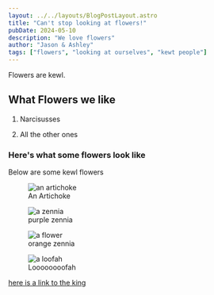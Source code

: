 ```yaml
---
layout: ../../layouts/BlogPostLayout.astro
title: "Can't stop looking at flowers!"
pubDate: 2024-05-10
description: "We love flowers"
author: "Jason & Ashley"
tags: ["flowers", "looking at ourselves", "kewt people"]
---
```



Flowers are kewl.

## What Flowers we like

1. Narcisusses

2. All the other ones

### Here's what some flowers look like

Below are some kewl flowers

<figure>
  <img src={artichoke.src} alt="an artichoke" />
  <figcaption>An Artichoke</figcaption>
</figure>
<figure>
  <img src={flower.src} alt="a zennia" />
  <figcaption>purple zennia</figcaption>
</figure>
<figure>
  <img src={ugh.src} alt="a flower" />
  <figcaption>orange zennia</figcaption>
</figure>
<figure>
  <img src={foo.src} alt="a loofah" />
  <figcaption>Loooooooofah</figcaption>
</figure>

[here is a link to the king](https://en.wikipedia.org/wiki/Monty_Don)
